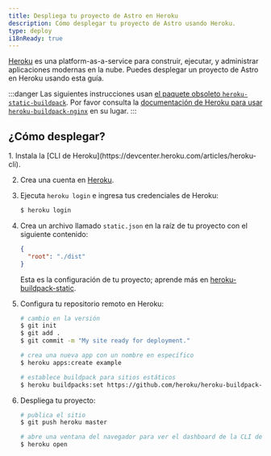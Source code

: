 ```yaml
---
title: Despliega tu proyecto de Astro en Heroku
description: Cómo desplegar tu proyecto de Astro usando Heroku.
type: deploy
i18nReady: true
---
```


[Heroku](https://www.heroku.com/) es una platform-as-a-service para construir, ejecutar, y administrar aplicaciones modernas en la nube. Puedes desplegar un proyecto de Astro en Heroku usando esta guía.

:::danger
Las siguientes instrucciones usan [el paquete obsoleto `heroku-static-buildpack`](https://github.com/heroku/heroku-buildpack-static#warning-heroku-buildpack-static-is-deprecated). Por favor consulta la [documentación de Heroku para usar `heroku-buildpack-nginx`](https://github.com/dokku/heroku-buildpack-nginx) en su lugar.
:::

## ¿Cómo desplegar?

<Steps>
1. Instala la [CLI de Heroku](https://devcenter.heroku.com/articles/heroku-cli).

2. Crea una cuenta en [Heroku](https://signup.heroku.com/).

3. Ejecuta `heroku login` e ingresa tus credenciales de Heroku:

   ```bash
   $ heroku login
   ```

4. Crea un archivo llamado `static.json` en la raíz de tu proyecto con el siguiente contenido:

   ```json title="static.json"
   {
     "root": "./dist"
   }
   ```

   Esta es la configuración de tu proyecto; aprende más en [heroku-buildpack-static](https://github.com/heroku/heroku-buildpack-static).

5. Configura tu repositorio remoto en Heroku:

   ```bash
   # cambio en la versión
   $ git init
   $ git add .
   $ git commit -m "My site ready for deployment."

   # crea una nueva app con un nombre en específico
   $ heroku apps:create example

   # establece buildpack para sitios estáticos
   $ heroku buildpacks:set https://github.com/heroku/heroku-buildpack-static.git
   ```

6. Despliega tu proyecto:

   ```bash
   # publica el sitio
   $ git push heroku master

   # abre una ventana del navegador para ver el dashboard de la CLI de Heroku
   $ heroku open
   ```
</Steps>